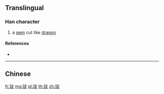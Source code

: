 {{also|瓏}}
==Translingual==

===Han character===
{{Han char|rn=96|rad=玉|as=05|sn=9|four=|canj=MGIKP}}

# a [[gem]] cut like [[dragon]]

====References====
* {{Han ref|kx=0730.081|hdz=21106.010|uh=73D1|ud=29649}}

----

==Chinese==
{{zh-see|瓏}}

[[fr:珑]]
[[mg:珑]]
[[pl:珑]]
[[th:珑]]
[[zh:珑]]